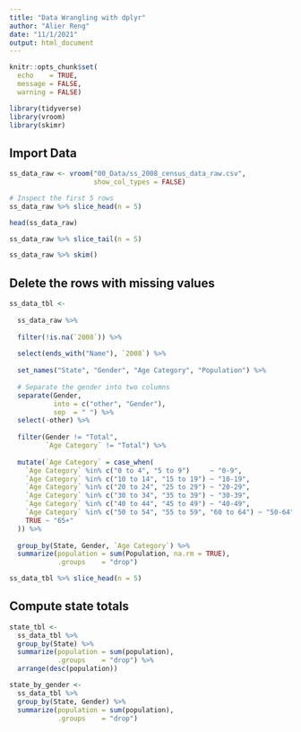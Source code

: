 ```yaml
---
title: "Data Wrangling with dplyr"
author: "Alier Reng"
date: "11/1/2021"
output: html_document
---
```


```r
knitr::opts_chunk$set(
  echo    = TRUE,
  message = FALSE,
  warning = FALSE)

library(tidyverse)
library(vroom)
library(skimr)
```

## Import Data

```r
ss_data_raw <- vroom("00_Data/ss_2008_census_data_raw.csv",
                     show_col_types = FALSE)
```

```r
# Inspect the first 5 rows
ss_data_raw %>% slice_head(n = 5)
```
```r
head(ss_data_raw)
```
```r
ss_data_raw %>% slice_tail(n = 5)
```
```r
ss_data_raw %>% skim()
```
## Delete the rows with missing values
```r
ss_data_tbl <- 
  
  ss_data_raw %>% 
  
  filter(!is.na(`2008`)) %>% 
  
  select(ends_with("Name"), `2008`) %>% 
  
  set_names("State", "Gender", "Age Category", "Population") %>% 
  
  # Separate the gender into two columns
  separate(Gender,
           into = c("other", "Gender"), 
           sep  = " ") %>% 
  select(-other) %>% 
  
  filter(Gender != "Total",
         `Age Category` != "Total") %>% 
  
  mutate(`Age Category` = case_when(
    `Age Category` %in% c("0 to 4", "5 to 9")     ~ "0-9",
    `Age Category` %in% c("10 to 14", "15 to 19") ~ "10-19",
    `Age Category` %in% c("20 to 24", "25 to 29") ~ "20-29",
    `Age Category` %in% c("30 to 34", "35 to 39") ~ "30-39",
    `Age Category` %in% c("40 to 44", "45 to 49") ~ "40-49",
    `Age Category` %in% c("50 to 54", "55 to 59", "60 to 64") ~ "50-64",
    TRUE ~ "65+"
  )) %>% 
  
  group_by(State, Gender, `Age Category`) %>% 
  summarize(population = sum(Population, na.rm = TRUE),
            .groups    = "drop")

ss_data_tbl %>% slice_head(n = 5)
```
## Compute state totals
```r
state_tbl <- 
  ss_data_tbl %>% 
  group_by(State) %>% 
  summarize(population = sum(population),
            .groups    = "drop") %>% 
  arrange(desc(population))
```

```r
state_by_gender <- 
  ss_data_tbl %>% 
  group_by(State, Gender) %>% 
  summarize(population = sum(population),
            .groups    = "drop")
```



